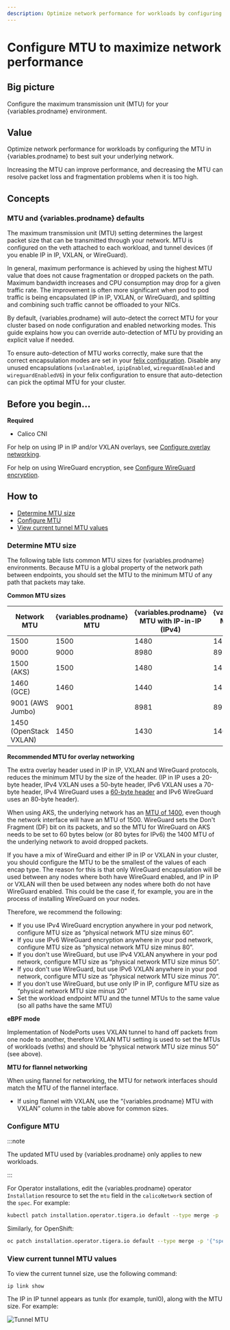 ```yaml
---
description: Optimize network performance for workloads by configuring the MTU in Calico to best suit your underlying network.
---
```



# Configure MTU to maximize network performance

## Big picture

Configure the maximum transmission unit (MTU) for your {variables.prodname} environment.

## Value

Optimize network performance for workloads by configuring the MTU in {variables.prodname} to best suit your underlying network.

Increasing the MTU can improve performance, and decreasing the MTU can resolve packet loss and fragmentation problems when it is too high.

## Concepts

### MTU and {variables.prodname} defaults

The maximum transmission unit (MTU) setting determines the largest packet size that can be transmitted through your network. MTU is configured on the veth attached to each workload, and tunnel devices (if you enable IP in IP, VXLAN, or WireGuard).

In general, maximum performance is achieved by using the highest MTU value that does not cause fragmentation or dropped packets on the path. Maximum bandwidth increases and CPU consumption may drop for a given traffic rate. The improvement is often more significant when pod to pod traffic is being encapsulated (IP in IP, VXLAN, or WireGuard), and splitting and combining such traffic cannot be offloaded to your NICs.

By default, {variables.prodname} will auto-detect the correct MTU for your cluster based on node configuration and enabled networking modes. This guide explains how you can override auto-detection
of MTU by providing an explicit value if needed.

To ensure auto-detection of MTU works correctly, make sure that the correct encapsulation modes are set in your [felix configuration](../../reference/resources/felixconfig.mdx). Disable any unused encapsulations (`vxlanEnabled`, `ipipEnabled`, `wireguardEnabled` and `wireguardEnabledV6`) in your felix configuration to ensure that auto-detection can pick the optimal MTU for your cluster.

## Before you begin...

**Required**

- Calico CNI

For help on using IP in IP and/or VXLAN overlays, see [Configure overlay networking](vxlan-ipip.mdx).

For help on using WireGuard encryption, see [Configure WireGuard encryption](../../compliance/encrypt-cluster-pod-traffic.mdx).

## How to

- [Determine MTU size](#determine-mtu-size)
- [Configure MTU](#configure-mtu)
- [View current tunnel MTU values](#view-current-tunnel-mtu-values)

### Determine MTU size

The following table lists common MTU sizes for {variables.prodname} environments. Because MTU is a global property of the network path between endpoints, you should set the MTU to the minimum MTU of any path that packets may take.

**Common MTU sizes**

| Network MTU | {variables.prodname} MTU | {variables.prodname} MTU with IP-in-IP (IPv4) | {variables.prodname} MTU with VXLAN (IPv4) | {variables.prodname} MTU with VXLAN (IPv6) | {variables.prodname} MTU with WireGuard (IPv4) | {variables.prodname} MTU with WireGuard (IPv6) |
| ---------------------- | --------------------- | ------------------------------------------ | --------------------------------------- | ------------------------------------------- | ---- | ---- |
| 1500 | 1500 | 1480 | 1450 | 1430 | 1440 | 1420 |
| 9000 | 9000 | 8980 | 8950 | 8930 | 8940 | 8920 |
| 1500 (AKS) | 1500 | 1480 | 1450 | 1430 | 1340 | 1320 |
| 1460 (GCE) | 1460 | 1440 | 1410 | 1390 | 1400 | 1380 |
| 9001 (AWS Jumbo) | 9001 | 8981 | 8951 | 8931 | 8941 | 8921 |
| 1450 (OpenStack VXLAN) | 1450 | 1430 | 1400 | 1380 | 1390 | 1370 |

**Recommended MTU for overlay networking**

The extra overlay header used in IP in IP, VXLAN and WireGuard protocols, reduces the minimum MTU by the size of the header. (IP in IP uses a 20-byte header, IPv4 VXLAN uses a 50-byte header, IPv6 VXLAN uses a 70-byte header, IPv4 WireGuard uses a [60-byte header](https://lists.zx2c4.com/pipermail/wireguard/2017-December/002201.html) and IPv6 WireGuard uses an 80-byte header).

When using AKS, the underlying network has an [MTU of 1400](https://docs.microsoft.com/en-us/azure/virtual-network/virtual-network-tcpip-performance-tuning#azure-and-vm-mtu), even though the network interface will have an MTU of 1500.
WireGuard sets the Don't Fragment (DF) bit on its packets, and so the MTU for WireGuard on AKS needs to be set to 60 bytes below (or 80 bytes for IPv6) the 1400 MTU of the underlying network to avoid dropped packets.

If you have a mix of WireGuard and either IP in IP or VXLAN in your cluster, you should configure the MTU to be the smallest of the values of each encap type. The reason for this is that only WireGuard encapsulation will be used between any nodes where both have WireGuard enabled, and IP in IP or VXLAN will then be used between any nodes where both do not have WireGuard enabled. This could be the case if, for example, you are in the process of installing WireGuard on your nodes.

Therefore, we recommend the following:

- If you use IPv4 WireGuard encryption anywhere in your pod network, configure MTU size as “physical network MTU size minus 60”.
- If you use IPv6 WireGuard encryption anywhere in your pod network, configure MTU size as “physical network MTU size minus 80”.
- If you don't use WireGuard, but use IPv4 VXLAN anywhere in your pod network, configure MTU size as “physical network MTU size minus 50”.
- If you don't use WireGuard, but use IPv6 VXLAN anywhere in your pod network, configure MTU size as “physical network MTU size minus 70”.
- If you don't use WireGuard, but use only IP in IP, configure MTU size as “physical network MTU size minus 20”
- Set the workload endpoint MTU and the tunnel MTUs to the same value (so all paths have the same MTU)

**eBPF mode**

Implementation of NodePorts uses VXLAN tunnel to hand off packets from one node to another, therefore VXLAN MTU setting
is used to set the MTUs of workloads (veths) and should be “physical network MTU size minus 50” (see above).

**MTU for flannel networking**

When using flannel for networking, the MTU for network interfaces should match the MTU of the flannel interface.

- If using flannel with VXLAN, use the “{variables.prodname} MTU with VXLAN” column in the table above for common sizes.

### Configure MTU

:::note

The updated MTU used by {variables.prodname} only applies to new workloads.

:::

For Operator installations, edit the {variables.prodname} operator `Installation` resource to set the `mtu`
field in the `calicoNetwork` section of the `spec`. For example:

```bash
kubectl patch installation.operator.tigera.io default --type merge -p '{"spec":{"calicoNetwork":{"mtu":1440}}}'
```

Similarly, for OpenShift:

```bash
oc patch installation.operator.tigera.io default --type merge -p '{"spec":{"calicoNetwork":{"mtu":1440}}}'
```

### View current tunnel MTU values

To view the current tunnel size, use the following command:

`ip link show`

The IP in IP tunnel appears as tunlx (for example, tunl0), along with the MTU size. For example:

![Tunnel MTU](/img/calico-enterprise/tunnel.png)
